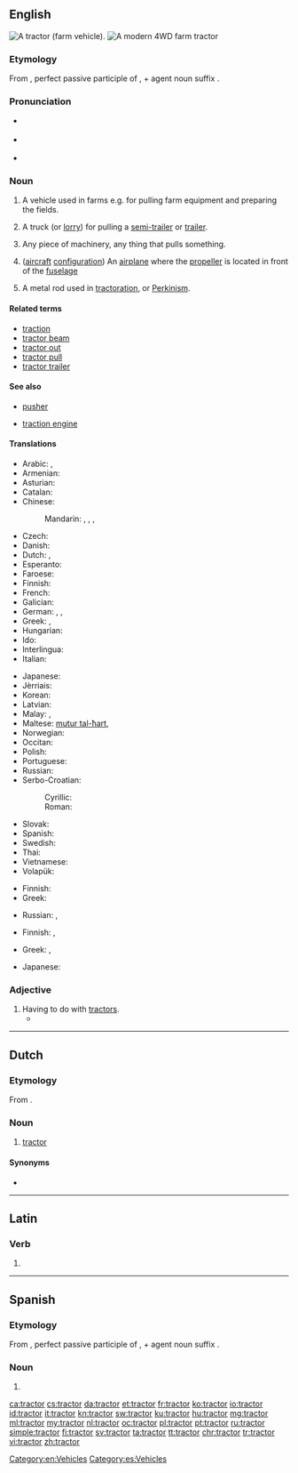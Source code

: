 ==English==
{{wikipedia}}
[[Image:Massey Ferguson 175 red tractor September 2005.jpg|thumb|right|A tractor (farm vehicle).]]
[[Image:Modern-tractor.jpg|thumb|A modern 4WD farm tractor]]

===Etymology===
From {{etyl|la|en}} {{term|tractus|lang=la}}, perfect passive participle of {{term|trahere||to pull|lang=la}}, + agent noun suffix {{term|-or|lang=la}}.

===Pronunciation===
* {{a|UK}} {{IPA|/ˈtræktə/|lang=en}}
* {{a|US}} {{IPA|/ˈtræktəɹ/|lang=en}}
* {{audio|en-us-tractor.ogg|Audio (US)}}

===Noun===
{{en-noun}}

# {{context|agriculture|lang=en}} A vehicle used in farms e.g. for pulling farm equipment and preparing the fields.
# {{context|US|lang=en}} A truck (or [[lorry]]) for pulling a [[semi-trailer]] or [[trailer]].<!-- we don't use this in Australia - not sure about UK -->
# Any piece of machinery, any thing that pulls something.
# {{context|aviation|lang=en}} ([[aircraft]] [[configuration]]) An [[airplane]] where the [[propeller]] is located in front of the [[fuselage]]
# {{context|archaic|lang=en}} A metal rod used in [[tractoration]], or [[Perkinism]].

====Related terms====
* [[traction]]
* [[tractor beam]]
* [[tractor out]]
* [[tractor pull]]
* [[tractor trailer]]

====See also====
* {{sense|aviation}} [[pusher]]
* {{sense|agriculture}} [[traction engine]]

====Translations====
{{trans-top|farm vehicle}}
* Arabic: {{t|ar|جرار|m|tr=jaraar}},  {{t|ar|تراكتور|m|tr=taraaktuur}}
* Armenian: {{t|hy|տրակտոր|tr=traktor|sc=Armn}}
* Asturian: {{t|ast|tractor|m}}
* Catalan: {{t+|ca|tractor|m}}
* Chinese:
*: Mandarin: {{t|cmn|拖拉機|sc=Hani}},  {{t|cmn|拖拉机|tr=tuōlājī|sc=Hani}},  {{t|cmn|鐵牛|sc=Hani}},  {{t|cmn|铁牛|tr=tiěniú|sc=Hani}}
* Czech: {{t|cs|traktor|m}}
* Danish: {{t+|da|traktor}}
* Dutch: {{t+|nl|tractor|m}}, {{t+|nl|trekker|m}}
* Esperanto: {{t|eo|traktoro}}
* Faroese: {{t|fo|traktorur|m}}
* Finnish: {{t+|fi|traktori}}
* French: {{t+|fr|tracteur|m}}
* Galician: {{t|gl|tractor|m}}
* German: {{t+|de|Traktor|m}}, {{qualifier|North German}} {{t+|de|Trecker|m}}, {{t+|de|Schlepper|m}}
* Greek: {{t+|el|ελκυστήρας|m|tr=elkystíras}}, {{qualifier|colloquial}} {{t+|el|τρακτέρ|n|tr=traktér}}
* Hungarian: {{t+|hu|traktor}}
* Ido: {{t+|io|traktoro}}
* Interlingua: {{t|ia|tractor}}
* Italian: {{t+|it|trattore|m}}
{{trans-mid}}
* Japanese: {{t|ja|トラクター|tr=torakutā}}
* Jèrriais: {{t|roa-jer|tracteu|m}}
* Korean: {{t|ko|트랙타|tr=teuraekteo|sc=Hang}}
* Latvian: {{t|lv|traktors}}
* Malay: {{t|ms|traktor}}, {{t|ms|tarakihana}}
* Maltese: [[mutur tal-ħart]], {{t|mt|trekter}}
* Norwegian: {{t|no|traktor|m}}
* Occitan: {{t+|oc|tractor|m}}
* Polish: {{t+|pl|traktor|m}}
* Portuguese: {{t+|pt|trator|m}}
* Russian: {{t+|ru|трактор|m|tr=tráktor}}
* Serbo-Croatian:
*: Cyrillic: {{t|sh|трактор|m}}
*: Roman: {{t|sh|traktor|m}}
* Slovak: {{t|sk|traktor|m}}
* Spanish: {{t|es|tractor|m}}
* Swedish: {{t+|sv|traktor}}
* Thai: {{t|th|รถแทรกเตอร์|tr=rót-trâek-dtêr}}
* Vietnamese: {{t+|vi|máy kéo}}
* Volapük: {{t|vo|träktor}}
{{trans-bottom}}

{{trans-top|truck (or lorry) for pulling a trailer}}
* Finnish: {{t+|fi|vetoauto}}
* Greek: {{t+|el|γερανός|m|tr=geranós}}
{{trans-mid}}
* Russian: {{t+|ru|трактор-тягач|m|tr=tráktor-tjagáč}}, {{t+|ru|тягач|m|tr=tjagáč}}
{{trans-bottom}}

{{trans-top|any piece of machinery that pulls something}}
* Finnish: {{t|fi|vetolaite}}, {{t+|fi|veturi}}
{{trans-mid}}
* Greek: {{t+|el|γερανός|m|tr=geranós}}, {{t+|el|ελκυστήρας|m|tr=elkystíras}}
{{trans-bottom}}

{{trans-top|aircraft configuration}}
* Japanese: {{t|ja|牽引式飛行機|tr=けんいんしきひこうき, ken'inshiki hikōki|sc=Jpan}}
{{trans-mid}}
{{trans-bottom}}

===Adjective===
{{en-adj|-}}

# Having to do with [[tractor]]s.
#* {{quote-magazine|title=An internet of airborne things|date=2012-12-01|volume=405|issue=8813|page=3 (Technology Quarterly)|magazine=[[w:The Economist|The Economist]]|url=http://www.economist.com/news/technology-quarterly/21567193-networking-enthusiasts-dream-building-drone-powered-internet-carry-objects
|passage=A farmer could place an order for a new '''tractor''' part by text message and pay for it by mobile money-transfer. A supplier many miles away would then take the part to the local matternet station for airborne dispatch via drone.}}

[[Category:en:Vehicles]]

----

==Dutch==

===Etymology===
From {{etyl|en|nl}} {{term|tractor|lang=en}}.

===Noun===
{{nl-noun|m|tractoren|pl2=tractors|tractortje}}

# [[#English|tractor]] {{gloss|agricultural vehicle}}

====Synonyms====
* {{l|nl|trekker}}

----

==Latin==

===Verb===
{{la-verb-form|tractor}}

# {{conjugation of|tractō||1|s|pres|pass|ind|lang=la}}

----

==Spanish==

===Etymology===
From {{etyl|la|es}} {{term|tractus|lang=la}}, perfect passive participle of {{term|trahere||to pull|lang=la}}, + agent noun suffix {{term|-or|lang=la}}.

===Noun===
{{es-noun|m|es}}

# {{l|en|tractor}}

[[Category:es:Vehicles]]

[[ca:tractor]]
[[cs:tractor]]
[[da:tractor]]
[[et:tractor]]
[[fr:tractor]]
[[ko:tractor]]
[[io:tractor]]
[[id:tractor]]
[[it:tractor]]
[[kn:tractor]]
[[sw:tractor]]
[[ku:tractor]]
[[hu:tractor]]
[[mg:tractor]]
[[ml:tractor]]
[[my:tractor]]
[[nl:tractor]]
[[oc:tractor]]
[[pl:tractor]]
[[pt:tractor]]
[[ru:tractor]]
[[simple:tractor]]
[[fi:tractor]]
[[sv:tractor]]
[[ta:tractor]]
[[tt:tractor]]
[[chr:tractor]]
[[tr:tractor]]
[[vi:tractor]]
[[zh:tractor]]
